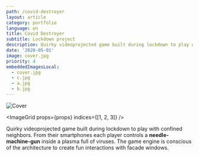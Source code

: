 ```yaml
---
path: /covid-destroyer
layout: article
category: portfolio
language: en
title: Covid Destroyer
subtitle: Lockdown project
description: Quirky videoprojected game built during lockdown to play with confined neighbors.
date: '2020-05-01'
image: cover.jpg
priority: 4
embeddedImagesLocal:
  - cover.jpg
  - c.jpg
  - a.jpg
  - b.jpg
---
```


![Cover](cover.jpg)

<ImageGrid props={props} indices={[1, 2, 3]} />

Quirky videoprojected game built during lockdown to play with confined neighbors. From their smartphones each player controls a **needle-machine-gun** inside a plasma full of viruses. The game engine is conscious of the architecture to create fun interactions with facade windows.

